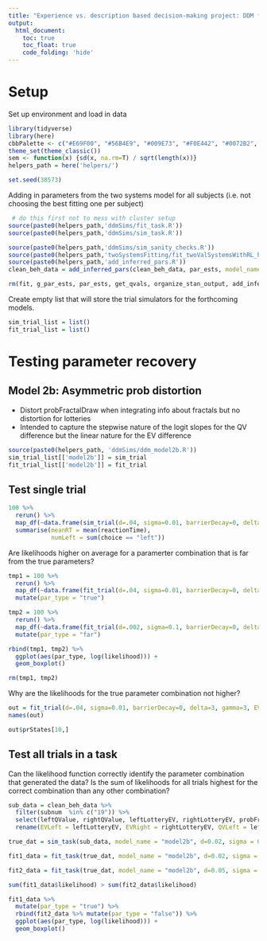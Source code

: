```yaml
---
title: "Experience vs. description based decision-making project: DDM fitting to subject data"
output: 
  html_document:
    toc: true
    toc_float: true
    code_folding: 'hide'
---
```


# Setup

Set up environment and load in data

```r
library(tidyverse)
library(here)
cbbPalette <- c("#E69F00", "#56B4E9", "#009E73", "#F0E442", "#0072B2", "#D55E00", "#CC79A7")
theme_set(theme_classic())
sem <- function(x) {sd(x, na.rm=T) / sqrt(length(x))}
helpers_path = here('helpers/')

set.seed(38573)
```

Adding in parameters from the two systems model for all subjects (i.e. not choosing the best fitting one per subject)

```r
 # do this first not to mess with cluster setup
source(paste0(helpers_path,'ddmSims/fit_task.R'))
source(paste0(helpers_path,'ddmSims/sim_task.R'))

source(paste0(helpers_path,'ddmSims/sim_sanity_checks.R'))
source(paste0(helpers_path,'twoSystemsFitting/fit_twoValSystemsWithRL_hierarchical.R'))
source(paste0(helpers_path,'add_inferred_pars.R'))
clean_beh_data = add_inferred_pars(clean_beh_data, par_ests, model_name="original")

rm(fit, g_par_ests, par_ests, get_qvals, organize_stan_output, add_inferred_pars, extract_var_for_stan)
```

Create empty list that will store the trial simulators for the forthcoming models.

```r
sim_trial_list = list()
fit_trial_list = list()
```


# Testing parameter recovery

## Model 2b: Asymmetric prob distortion

- Distort probFractalDraw when integrating info about fractals but no distortion for lotteries
- Intended to capture the stepwise nature of the logit slopes for the QV difference but the linear nature for the EV difference

```r
source(paste0(helpers_path, 'ddmSims/ddm_model2b.R'))
sim_trial_list[['model2b']] = sim_trial
fit_trial_list[['model2b']] = fit_trial
```

## Test single trial

```r
100 %>% 
  rerun() %>%
  map_df(~data.frame(sim_trial(d=.04, sigma=0.01, barrierDecay=0, delta=3, gamma=3, EVLeft = .7, EVRight = .2, QVLeft = .7, QVRight = .2, probFractalDraw = .4))) %>%
  summarise(meanRT = mean(reactionTime),
            numLeft = sum(choice == "left"))

```

Are likelihoods higher on average for a paramerter combination that is far from the true parameters? 

```r
tmp1 = 100 %>% 
  rerun() %>%
  map_df(~data.frame(fit_trial(d=.04, sigma=0.01, barrierDecay=0, delta=3, gamma=3, EVLeft = .7, EVRight = .2, QVLeft = .7, QVRight = .2, probFractalDraw = .4, choice = "left", reactionTime = .7))) %>%
  mutate(par_type = "true")
```

```r
tmp2 = 100 %>% 
  rerun() %>%
  map_df(~data.frame(fit_trial(d=.002, sigma=0.1, barrierDecay=0, delta=3, gamma=3, EVLeft = .7, EVRight = .2, QVLeft = .7, QVRight = .2, probFractalDraw = .4, choice = "left", reactionTime = .7))) %>%
  mutate(par_type = "far")
```

```r
rbind(tmp1, tmp2) %>%
  ggplot(aes(par_type, log(likelihood))) +
  geom_boxplot()
```
```r
rm(tmp1, tmp2)
```

Why are the likelihoods for the true parameter combination not higher?

```r
out = fit_trial(d=.04, sigma=0.01, barrierDecay=0, delta=3, gamma=3, EVLeft = .7, EVRight = .2, QVLeft = .7, QVRight = .2, probFractalDraw = .4, choice = "left", reactionTime = .7, debug=TRUE)
names(out)
```

```r
out$prStates[10,]
```

## Test all trials in a task

Can the likelihood function correctly identify the parameter combination that generated the data? Is the sum of likelihoods for all trials highest for the correct combination than any other combination?

```r
sub_data = clean_beh_data %>%
  filter(subnum  %in% c("19")) %>%
  select(leftQValue, rightQValue, leftLotteryEV, rightLotteryEV, probFractalDraw, reactionTime, choiceLeft, subnum) %>%
  rename(EVLeft = leftLotteryEV, EVRight = rightLotteryEV, QVLeft = leftQValue, QVRight = rightQValue)
```

```r
true_dat = sim_task(sub_data, model_name = "model2b", d=0.02, sigma = 0.007, delta = 3, gamma = 3, barrierDecay = 0.004, epsilon = 0.03, nonDecisionTime = 0)
```

```r
fit1_data = fit_task(true_dat, model_name = "model2b", d=0.02, sigma = 0.007, delta = 3, gamma = 3, barrierDecay = 0.004, epsilon = 0.03, nonDecisionTime = 0)
```

```r
fit2_data = fit_task(true_dat, model_name = "model2b", d=0.05, sigma = 0.01, delta = 2, gamma = 2, barrierDecay = 0.001, epsilon = 0, nonDecisionTime = 0)
```

```r
sum(fit1_data$likelihood) > sum(fit2_data$likelihood)
```

```r
fit1_data %>%
  mutate(par_type = "true") %>%
  rbind(fit2_data %>% mutate(par_type = "false")) %>%
  ggplot(aes(par_type, log(likelihood))) +
  geom_boxplot()
```